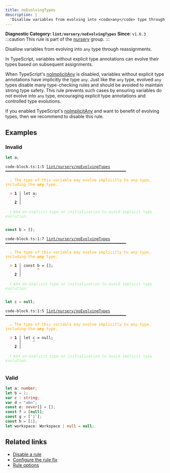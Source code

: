 ```yaml
---
title: noEvolvingTypes
description: |
  'Disallow variables from evolving into <code>any</code> type through reassignments.'
---
```


**Diagnostic Category: `lint/nursery/noEvolvingTypes`**
<Tabs>
<TabItem label="TypeScript and TSX" icon="seti:typescript">
**Since**: `v1.6.3`
:::caution
This rule is part of the [nursery](/linter/rules/#nursery) group.
:::

Disallow variables from evolving into `any` type through reassignments.

In TypeScript, variables without explicit type annotations can evolve their types based on subsequent assignments.

When  TypeScript's [noImplicitAny](https://www.typescriptlang.org/tsconfig/#noImplicitAny) is disabled,
variables without explicit type annotations have implicitly the type `any`.
Just like the `any` type, evolved `any` types disable many type-checking rules and should be avoided to maintain strong type safety.
This rule prevents such cases by ensuring variables do not evolve into `any` type, encouraging explicit type annotations and controlled type evolutions.

If you enabled TypeScript's [noImplicitAny](https://www.typescriptlang.org/tsconfig/#noImplicitAny) and want to benefit of evolving types,
then we recommend to disable this rule.

## Examples

### Invalid

```ts
let a;
```

<pre class="language-text"><code class="language-text">code-block.ts:1:5 <a href="https://biomejs.dev/linter/rules/no-evolving-types">lint/nursery/noEvolvingTypes</a> ━━━━━━━━━━━━━━━━━━━━━━━━━━━━━━━━━━━━━━━━━━━━━━━━━━━━━<br /><br /><strong><span style="color: Orange;">  </span></strong><strong><span style="color: Orange;">⚠</span></strong> <span style="color: Orange;">The type of this variable may evolve implicitly to any type, including the </span><span style="color: Orange;"><strong>any</strong></span><span style="color: Orange;"> type.</span><br />  <br /><strong><span style="color: Tomato;">  </span></strong><strong><span style="color: Tomato;">&gt;</span></strong> <strong>1 │ </strong>let a;<br />   <strong>   │ </strong>    <strong><span style="color: Tomato;">^</span></strong><br />    <strong>2 │ </strong><br />  <br /><strong><span style="color: lightgreen;">  </span></strong><strong><span style="color: lightgreen;">ℹ</span></strong> <span style="color: lightgreen;">Add an explicit type or initialization to avoid implicit type evolution.</span><br />  <br /></code></pre>

```ts
const b = [];
```

<pre class="language-text"><code class="language-text">code-block.ts:1:7 <a href="https://biomejs.dev/linter/rules/no-evolving-types">lint/nursery/noEvolvingTypes</a> ━━━━━━━━━━━━━━━━━━━━━━━━━━━━━━━━━━━━━━━━━━━━━━━━━━━━━<br /><br /><strong><span style="color: Orange;">  </span></strong><strong><span style="color: Orange;">⚠</span></strong> <span style="color: Orange;">The type of this variable may evolve implicitly to any type, including the </span><span style="color: Orange;"><strong>any</strong></span><span style="color: Orange;"> type.</span><br />  <br /><strong><span style="color: Tomato;">  </span></strong><strong><span style="color: Tomato;">&gt;</span></strong> <strong>1 │ </strong>const b = [];<br />   <strong>   │ </strong>      <strong><span style="color: Tomato;">^</span></strong><br />    <strong>2 │ </strong><br />  <br /><strong><span style="color: lightgreen;">  </span></strong><strong><span style="color: lightgreen;">ℹ</span></strong> <span style="color: lightgreen;">Add an explicit type or initialization to avoid implicit type evolution.</span><br />  <br /></code></pre>

```ts
let c = null;
```

<pre class="language-text"><code class="language-text">code-block.ts:1:5 <a href="https://biomejs.dev/linter/rules/no-evolving-types">lint/nursery/noEvolvingTypes</a> ━━━━━━━━━━━━━━━━━━━━━━━━━━━━━━━━━━━━━━━━━━━━━━━━━━━━━<br /><br /><strong><span style="color: Orange;">  </span></strong><strong><span style="color: Orange;">⚠</span></strong> <span style="color: Orange;">The type of this variable may evolve implicitly to any type, including the </span><span style="color: Orange;"><strong>any</strong></span><span style="color: Orange;"> type.</span><br />  <br /><strong><span style="color: Tomato;">  </span></strong><strong><span style="color: Tomato;">&gt;</span></strong> <strong>1 │ </strong>let c = null;<br />   <strong>   │ </strong>    <strong><span style="color: Tomato;">^</span></strong><br />    <strong>2 │ </strong><br />  <br /><strong><span style="color: lightgreen;">  </span></strong><strong><span style="color: lightgreen;">ℹ</span></strong> <span style="color: lightgreen;">Add an explicit type or initialization to avoid implicit type evolution.</span><br />  <br /></code></pre>

### Valid

```ts
let a: number;
let b = 1;
var c : string;
var d = "abn";
const e: never[] = [];
const f = [null];
const g = ['1'];
const h = [1];
let workspace: Workspace | null = null;
```

## Related links

- [Disable a rule](/linter/#disable-a-lint-rule)
- [Configure the rule fix](/linter#configure-the-rule-fix)
- [Rule options](/linter/#rule-options)

</TabItem>
</Tabs>

